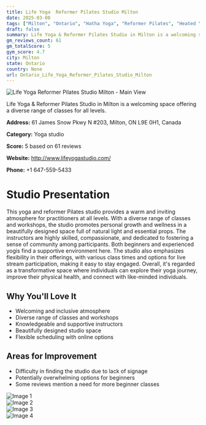 ```yaml
---
title: Life Yoga  Reformer Pilates Studio Milton
date: 2025-03-08
tags: ["Milton", "Ontario", "Hatha Yoga", "Reformer Pilates", "Heated Yoga", "community-focused", "transformative", "Milton"]  
draft: false
summary: Life Yoga & Reformer Pilates Studio in Milton is a welcoming space offering a diverse range of classes for all levels.
gm_reviews_count: 61
gm_totalScore: 5
gym_score: 4.7
city: Milton
state: Ontario
country: None
url: Ontario_Life_Yoga_Reformer_Pilates_Studio_Milton
---
```


<div className="aspect-[16/9] relative my-8">
  <img 
    src="https://lh5.googleusercontent.com/p/AF1QipPU07mdJ7rFTiUriNasGj230djQbwY7sU_NUYww=w1920-h1080-k-no"
    alt="Life Yoga  Reformer Pilates Studio Milton - Main View"
    className="object-cover absolute inset-0 w-full h-full rounded-lg"
  />
</div>

Life Yoga & Reformer Pilates Studio in Milton is a welcoming space offering a diverse range of classes for all levels.

**Address:** 61 James Snow Pkwy N #203, Milton, ON L9E 0H1, Canada

**Category:** Yoga studio

**Score:** 5 based on 61 reviews

**Website:** http://www.lifeyogastudio.com/

**Phone:** +1 647-559-5433

# Studio Presentation

This yoga and reformer Pilates studio provides a warm and inviting atmosphere for practitioners at all levels. With a diverse range of classes and workshops, the studio promotes personal growth and wellness in a beautifully designed space full of natural light and essential props. The instructors are highly skilled, compassionate, and dedicated to fostering a sense of community among participants. Both beginners and experienced yogis find a supportive environment here. The studio also emphasizes flexibility in their offerings, with various class times and options for live stream participation, making it easy to stay engaged. Overall, it's regarded as a transformative space where individuals can explore their yoga journey, improve their physical health, and connect with like-minded individuals.

## Why You'll Love It

- Welcoming and inclusive atmosphere
- Diverse range of classes and workshops
- Knowledgeable and supportive instructors
- Beautifully designed studio space
- Flexible scheduling with online options

## Areas for Improvement

- Difficulty in finding the studio due to lack of signage
- Potentially overwhelming options for beginners
- Some reviews mention a need for more beginner classes

<div className="grid grid-cols-1 xl:grid-cols-2 gap-4 my-8">
<div className="aspect-[4/3] relative"><img src="https://lh5.googleusercontent.com/p/AF1QipNsW5j66KdfivvYR1KPdHVxte6qhLOTYLZn8wW-=w1920-h1080-k-no" alt="Image 1" className="object-cover absolute inset-0 w-full h-full rounded-lg" /></div>
<div className="aspect-[4/3] relative"><img src="https://lh5.googleusercontent.com/p/AF1QipPsQg9gqMK_ObJgBXpaW_Y3DW6D1W1pM15-oSDJ=w1920-h1080-k-no" alt="Image 2" className="object-cover absolute inset-0 w-full h-full rounded-lg" /></div>
<div className="aspect-[4/3] relative"><img src="https://lh5.googleusercontent.com/p/AF1QipOvJjEle3TcQJNQlubc1zAFNbQYZc-ER8TqPaSZ=w1920-h1080-k-no" alt="Image 3" className="object-cover absolute inset-0 w-full h-full rounded-lg" /></div>
<div className="aspect-[4/3] relative"><img src="https://lh5.googleusercontent.com/p/AF1QipOQj_N9l-fMZsv43L7ZBhLfII0knHNwThYtxLtf=w1920-h1080-k-no" alt="Image 4" className="object-cover absolute inset-0 w-full h-full rounded-lg" /></div>
</div>